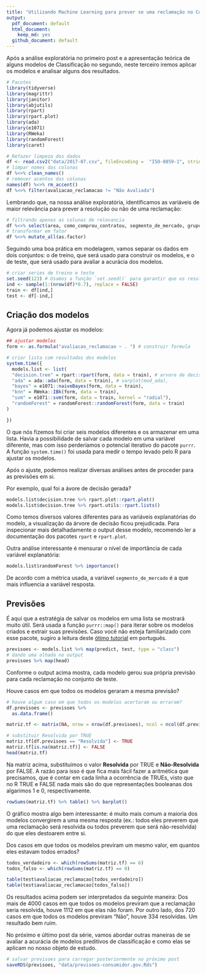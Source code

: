 ```yaml
---
title: "Utilizando Machine Learning para prever se uma reclamação no Consumidor.gov.br será atendida: Aplicando os modelos"
output:
  pdf_document: default
  html_document:
    keep_md: yes
  github_document: default
---
```


Após a análise exploratória no primeiro post e a apresentação teórica de alguns modelos de Classificação no segundo, neste terceiro iremos aplicar os modelos e analisar alguns dos resultados. 

```r
# Pacotes
library(tidyverse)
library(magrittr)
library(janitor)
library(abjutils)
library(rpart)
library(rpart.plot)
library(ada)
library(e1071)
library(RWeka)
library(randomForest)
library(caret)
```

```r
# Refazer limpeza dos dados
df <- read.csv2("data/2017-07.csv", fileEncoding =  "ISO-8859-1", stringsAsFactors = FALSE)
# limpar nomes das colunas
df %<>% clean_names()
# remover acentos das colunas
names(df) %<>% rm_accent()
df %<>% filter(avaliacao_reclamacao != "Não Avaliada")
```

Lembrando que, na nossa análise exploratória, identificamos as variáveis de maior relevância para prever a resolução ou não de uma reclamação:

```r
# filtrando apenas as colunas de relevancia
df %<>% select(area, como_comprou_contratou, segmento_de_mercado, grupo_problema, avaliacao_reclamacao)
# transformar em fator
df %<>% mutate_all(as.factor)
```


Seguindo uma boa prática em modelagem, vamos separar os dados em dois conjuntos: o de treino, que será usado para construir os modelos, e o de teste, que será usado para avaliar a acurácia dos modelos.

```r
# criar series de treino e teste
set.seed(123) # Usamos a função `set.seed()` para garantir que os resultados sejam reproduzíveis.
ind <- sample(1:(nrow(df)*0.7), replace = FALSE)
train <- df[ind,]
test <- df[-ind,]
```

## Criação dos modelos

Agora já podemos ajustar os modelos:

```r

## ajustar modelos
form <- as.formula("avaliacao_reclamacao ~ . ") # construir formula

# criar lista com resultados dos modelos
system.time({
  models.list <- list(
  "decision.tree" = rpart::rpart(form, data = train), # arvore de decisao,
  "ada" = ada::ada(form, data = train), # varplot(mod_ada),
  "bayes" = e1071::naiveBayes(form, data = train),
  "knn" = RWeka::IBk(form, data = train),
  "svm" = e1071::svm(form, data = train, kernel = "radial"),
  "randomForest" = randomForest::randomForest(form, data = train)
)

})

```

O que nós fizemos foi criar seis modelos diferentes e os armazenar em uma lista. Havia a possibilidade de salvar cada modelo em uma variável diferente, mas com isso perderíamos o potencial iterativo do pacote `purrr`. A função `system.time()` foi usada para medir o tempo levado pelo R para ajustar os modelos.

Após o ajuste, podemos realizar diversas análises antes de proceder para as previsões em si.

Por exemplo, qual foi a ávore de decisão gerada?

```r
models.list$decision.tree %>% rpart.plot::rpart.plot()
models.list$decision.tree %>% rpart.utils::rpart.lists()

```

Como temos diversos valores diferentes para as variáveis explanatórias do modelo, a visualização da árvore de decisão ficou prejudicada. Para inspecionar mais detalhadamente o output desse modelo, recomendo ler a documentação dos pacotes `rpart` e `rpart.plot`.

Outra análise interessante é mensurar o nível de importância de cada variável explanatória:

```r
models.list$randomForest %>% importance()
```

De acordo com a métrica usada, a variável `segmento_de_mercado` é a que mais influencia a variável resposta.

## Previsões

É aqui que a estratégia de salvar os modelos em uma lista se mostrará muito útil. Será usada a função `purrr::map()` para iterar sobre os modelos criados e extrair suas previsões. Caso você não esteja familiarizado com esse pacote, sugiro a leitura deste [ótimo tutorial](http://ctlente.com/pt/purrr-magic/) em português.

```r

previsoes <- models.list %>% map(predict, test, type = "class")
# dando uma olhada no output
previsoes %>% map(head)
```
Conforme o output acima mostra, cada modelo gerou sua própria previsão para cada reclamação no conjunto de teste.

Houve casos em que todos os modelos geraram a mesma previsão?

```r
# houve algum caso em que todos os modelos acertaram ou erraram?
df.previsoes <- previsoes %>%
  as.data.frame()

matriz.tf <- matrix(NA, nrow = nrow(df.previsoes), ncol = ncol(df.previsoes))

# substituir Resolvida por TRUE
matriz.tf[df.previsoes == "Resolvida"] <- TRUE
matriz.tf[is.na(matriz.tf)] <- FALSE
head(matriz.tf)


```

Na matriz acima, substituímos o valor **Resolvida** por TRUE e **Não-Resolvida** por FALSE. A razão para isso é que fica mais fácil fazer a aritmética que precisamos, que é contar em cada linha a ocorrência de TRUEs, visto que no R TRUE e FALSE nada mais são do que representações booleanas dos algarimos 1 e 0, respectivamente.

```r
rowSums(matriz.tf) %>% table() %>% barplot()
```

O gráfico mostra algo bem interessante: é muito mais comum a maioria dos modelos convergirem a uma mesma resposta (ex.: todos eles preverem que uma reclamação será resolvida ou todos preverem que será não-resolvida) do que eles destoarem entre si.

Dos casos em que todos os modelos previram um mesmo valor, em quantos eles estavam todos errados?

```r
todos_verdadeiro <- which(rowSums(matriz.tf) == 6)
todos_falso <- which(rowSums(matriz.tf) == 0)

table(test$avaliacao_reclamacao[todos_verdadeiro])
table(test$avaliacao_reclamacao[todos_falso])

```

Os resultados acima podem ser interpretados da seguinte maneira: Dos mais de 4000 casos em que todos os modelos previram que a reclamação seria resolvida, houve 1112 em que elas não foram. Por outro lado, dos 720 casos em que todos os modelos previram "Não", houve 334 resolvidas. Um resultado bem ruim.

No próximo e último post da série, vamos abordar outras maneiras de se avaliar a acurácia de modelos preditivos de classificação e como elas se aplicam no nosso objeto de estudo.

```r
# salvar previsoes para carregar posteriormente no próximo post
saveRDS(previsoes, "data/previsoes-consumidor.gov.Rds")
```


